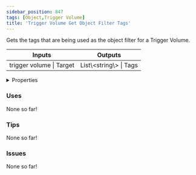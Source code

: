```yaml
---
sidebar_position: 847
tags: [Object,Trigger Volume]
title: 'Trigger Volume Get Object Filter Tags'
---
```


Gets the tags that are being used as the object filter for a Trigger Volume.



<IChip uuid="8f42f9b7-87fb-4f4b-9160-a45baf269650"/>

<table><thead><tr><th>Inputs</th><th>Outputs</th></tr></thead><tbody><tr><td>trigger volume | Target</td><td>List\&lt;string\&gt; | Tags</td></tr></tbody></table>

<details>
  <summary>Properties</summary>
  <div>
    <div>
    <table>
      <tbody>
        <tr>
          <td>Is beta required?</td>
          <td>No</td>
        </tr>
        <tr>
          <td>Is chip a trolling risk?</td>
          <td>No</td>
        </tr>
        <tr>
          <td>Is chip a role assignment risk?</td>
          <td>No</td>
        </tr>
        <tr>
          <td>Chip UUID</td>
          <td>8f42f9b7-87fb-4f4b-9160-a45baf269650</td>
        </tr>
        <tr>
          <td>Room availability</td>
          <td>Available everywhere</td>
        </tr>
      </tbody>
    </table>
    </div>
  </div>
</details>

### Uses

None so far!

### Tips

None so far!

### Issues

None so far!